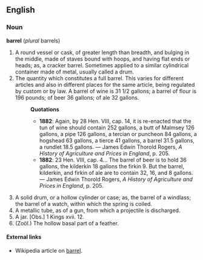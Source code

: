 ==English==
===Noun===
'''barrel''' (''plural'' barrels)
# A round vessel or cask, of greater length than breadth, and bulging in the middle, made of staves bound with hoops, and having flat ends or heads; as, a cracker barrel. Sometimes applied to a similar cylindrical container made of metal, usually called a drum.
# The quantity which constitutes a full barrel. This varies for different articles and also in different places for the same article, being regulated by custom or by law. A barrel of wine is 31 1/2 gallons; a barrel of flour is 196 pounds; of beer 36 gallons; of ale 32 gallons.
#:'''Quotations'''
#:*'''1882''': Again, by 28 Hen. VIII, cap. 14, it is re-enacted that the tun of wine should contain 252 gallons, a butt of Malmsey 126 gallons, a pipe 126 gallons, a tercian or puncheon 84 gallons, a hogshead 63 gallons, a tierce 41 gallons, a barrel 31.5 gallons, a rundlet 18.5 gallons. &mdash; James Edwin Thorold Rogers, ''A History of Agriculture and Prices in England'', p. 205.
#:*'''1882''': 23 Hen. VIII, cap. 4... The barrel of beer is to hold 36 gallons, the kilderkin 18 gallons the firkin 9.  But the barrel, kilderkin, and firkin of ale are to contain 32, 16, and 8 gallons. &mdash; James Edwin Thorold Rogers, ''A History of Agriculture and Prices in England'', p. 205.
# A solid drum, or a hollow cylinder or case; as, the barrel of a windlass; the barrel of a watch, within which the spring is coiled.
# A metallic tube, as of a gun, from which a projectile is discharged.
# A jar. [Obs.] 1 Kings xvii. 12.
# (Zoöl.) The hollow basal part of a feather.
====External links====
* Wikipedia article on [[w:Barrel_%28unit%29|barrel]].